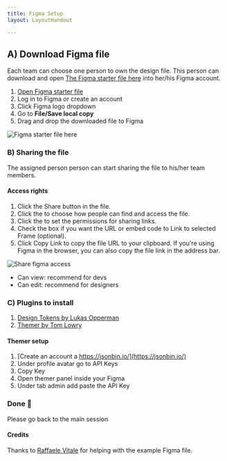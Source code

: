 ```yaml
---
title: Figma Setup
layout: LayoutHandout

---
```


## A) Download Figma file
Each team can choose one person to own the design file.
This person can download and open [The Figma starter file here](https://www.figma.com/file/GDxXj0FoQ2ppNCAMcPZpmV/Workshop-v2?node-id=113%3A3565)
  into her/his Figma account.  

  1. [Open Figma starter file](https://www.figma.com/file/GDxXj0FoQ2ppNCAMcPZpmV/Workshop-v2?node-id=113%3A3565)
  1. Log in to Figma or create an account
  1. Click Figma logo dropdown
  1. Go to **File/Save local copy**
  1. Drag and drop the downloaded file to Figma



![Figma starter file here](https://res.cloudinary.com/goright-io/image/upload/f_auto,q_auto/v1619277298/handout/figma-duplicate-file-v2_pdfftn.png)



### B) Sharing the file

The assigned person person can start sharing the file to his/her team members. 

#### Access rights

  1. Click the Share button in the file.
  1. Click the  to choose how people can find and access the file.
  1. Click the  to set the permissions for sharing links.
  1. Check the box if you want the URL or embed code to Link to selected Frame (optional).
  1. Click Copy Link to copy the file URL to your clipboard. If you're using Figma in the browser, you can also copy the file link in the address bar.


![Share figma access](https://help.figma.com/hc/article_attachments/360084499614/Link_sharing_settings_in_the_share_modal_for_a_file_in_a_team.png)


  - Can view: recommend for devs 
  - Can edit: recommend for designers 

### C) Plugins to install

  1. [Design Tokens by Lukas Opperman](https://www.figma.com/community/plugin/888356646278934516/Design-Tokens)
  1. [Themer by Tom Lowry](https://www.figma.com/community/plugin/731176732337510831/Themer)

#### Themer setup 
  1. [Create an account a https://jsonbin.io/](https://jsonbin.io/)
  1. Under profile avatar go to API Keys
  1. Copy Key
  1. Open themer panel inside your Figma
  1. Under tab admin add paste the API Key


### Done 👏 
Please go back to the main session

#### Credits

Thanks to [Raffaele Vitale](https://www.linkedin.com/in/raffaelevitaledesign/) for helping
with the example Figma file.
